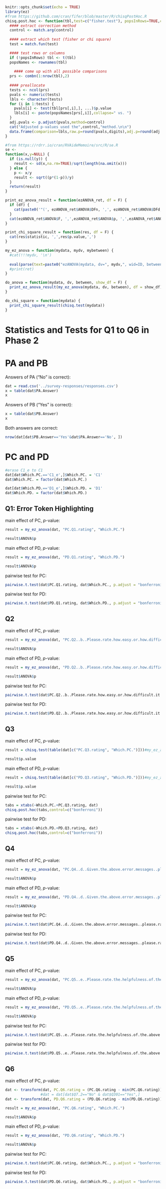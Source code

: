 ```r
knitr::opts_chunk$set(echo = TRUE)
library(ez)
#from https://github.com/cran/fifer/blob/master/R/chisqPostHoc.R
chisq.post.hoc <- function(tbl,test=c("fisher.test"), popsInRows=TRUE,control=c("fdr","BH","BY","bonferroni","holm","hochberg","hommel"),digits=4, ...) {
  #### extract correction method
  control <- match.arg(control)
  
  #### extract which test (fisher or chi square) 
  test = match.fun(test)

  #### test rows or columns
  if (!popsInRows) tbl <- t(tbl)
  popsNames <- rownames(tbl)
  
    #### come up with all possible comparisons
  prs <- combn(1:nrow(tbl),2)
  
  #### preallocate  
  tests <- ncol(prs)
  pvals <- numeric(tests)
  lbls <- character(tests)
  for (i in 1:tests) {
    pvals[i] <- test(tbl[prs[,i],], ...)$p.value
    lbls[i] <- paste(popsNames[prs[,i]],collapse=" vs. ")
  }
  adj.pvals <- p.adjust(pvals,method=control)
  cat("Adjusted p-values used the",control,"method.\n\n")
  data.frame(comparison=lbls,raw.p=round(pvals,digits),adj.p=round(adj.pvals,digits))
}

#from https://rdrr.io/cran/RVAideMemoire/src/R/se.R
se <-
function(x,y=NULL) {
  if (is.null(y)) {
    result <- sd(x,na.rm=TRUE)/sqrt(length(na.omit(x)))
  } else {
    p <- x/y
    result <- sqrt((p*(1-p))/y)
  }
  return(result)
}

print_ez_anova_result = function(ezANOVA_ret, df = F) {
  if (df) {
    cat(paste0('"(', ezANOVA_ret$ANOVA$DFn, ',', ezANOVA_ret$ANOVA$DFd, ')",'))
  }
  cat(ezANOVA_ret$ANOVA$F, ',',ezANOVA_ret$ANOVA$p, ',',ezANOVA_ret$ANOVA$ges, ',')
}

print_chi_square_result = function(res, df = F) {
  cat(res$statistic, ',',res$p.value,',')
}

my_ez_anova = function(mydata, mydv, mybetween) {
  #cat(!!!mydv, '\n')
  
  eval(parse(text=paste0("ezANOVA(mydata, dv=", mydv,", wid=ID, between=", mybetween, ", detailed=T)")))
  #print(ret)
}

do_anova = function(mydata, dv, between, show_df = F) {
  print_ez_anova_result(my_ez_anova(mydata, dv, between), df = show_df)
}

do_chi_square = function(mydata) {
  print_chi_square_result(chisq.test(mydata))
}

```


Statistics and Tests for Q1 to Q6 in Phase 2
======

# PA and PB

Answers of PA ("No" is correct):
```r
dat = read.csv('../survey-responses/responses.csv')
x = table(dat$PA.Answer)
x
```
Answers of PB ("Yes" is correct):
```r
x = table(dat$PB.Answer)
x
```

Both answers are correct:
```r
nrow(dat[dat$PB.Answer=='Yes'&dat$PA.Answer=='No', ])
```
# PC and PD

```r
#erase C1_e to C1
dat[dat$Which.PC.=='C1_e',]$Which.PC. = 'C1'
dat$Which.PC. = factor(dat$Which.PC.)

dat[dat$Which.PD.=='D1_e',]$Which.PD. = 'D1'
dat$Which.PD. = factor(dat$Which.PD.)
```

## Q1: Error Token Highlighting
main effect of PC, $p$-value:
```r
result = my_ez_anova(dat, "PC.Q1.rating", "Which.PC.")
```
```r
result$ANOVA$p
```
main effect of PD, $p$-value:
```r
result = my_ez_anova(dat, "PD.Q1.rating", "Which.PD.")
```
```r
result$ANOVA$p
```
pairwise test for PC:
```r
pairwise.t.test(dat$PC.Q1.rating, dat$Which.PC., p.adjust = "bonferroni", pooled.sd=T)
```

pairwise test for PD:
```r
pairwise.t.test(dat$PD.Q1.rating, dat$Which.PD., p.adjust = "bonferroni", pooled.sd=T)
```

## Q2
main effect of PC, $p$-value:
```r
result = my_ez_anova(dat, "PC.Q2..b..Please.rate.how.easy.or.how.difficult.it.is.to.figure.out.the.error.of.the.above.program.on.a.scale.from.1.to.10....1...means...very.easy....and...10...means...very.difficult....", "Which.PC.")
```
```r
result$ANOVA$p
```
main effect of PD, $p$-value:
```r
result = my_ez_anova(dat, "PD.Q2..b..Please.rate.how.easy.or.how.difficult.it.is.to.figure.out.the.error.of.the.above.program.on.a.scale.from.1.to.10....1...means...very.easy....and...10...means...very.difficult....", "Which.PD.")
```
```r
result$ANOVA$p
```
pairwise test for PC:
```r
pairwise.t.test(dat$PC.Q2..b..Please.rate.how.easy.or.how.difficult.it.is.to.figure.out.the.error.of.the.above.program.on.a.scale.from.1.to.10....1...means...very.easy....and...10...means...very.difficult...., dat$Which.PC., p.adjust = "bonferroni", pooled.sd=T)
```

pairwise test for PD:
```r
pairwise.t.test(dat$PD.Q2..b..Please.rate.how.easy.or.how.difficult.it.is.to.figure.out.the.error.of.the.above.program.on.a.scale.from.1.to.10....1...means...very.easy....and...10...means...very.difficult...., dat$Which.PD., p.adjust = "bonferroni", pooled.sd=T)
```

## Q3
main effect of PC, $p$-value:
```r
result = chisq.test(table(dat[c("PC.Q3.rating", "Which.PC.")]))#my_ez_anova(dat, "PC.Q3.rating")
```
```r
result$p.value
```
main effect of PD, $p$-value:
```r
result = chisq.test(table(dat[c("PD.Q3.rating", "Which.PD.")]))#my_ez_anova(dat, "PC.Q3.rating")
```
```r
result$p.value
```
pairwise test for PC:
```r
tabs = xtabs(~Which.PC.+PC.Q3.rating, dat)
chisq.post.hoc(tabs,control=c("bonferroni"))
```

pairwise test for PD:
```r
tabs = xtabs(~Which.PD.+PD.Q3.rating, dat)
chisq.post.hoc(tabs,control=c("bonferroni"))
```

## Q4
main effect of PC, $p$-value:
```r
result = my_ez_anova(dat, "PC.Q4..d..Given.the.above.error.messages..please.rate.how.easy.or.how.difficult.it.is.to.figure.out.the.error.of.the.above.program.on.a.scale.from.1.to.10..", "Which.PC.")
```
```r
result$ANOVA$p
```
main effect of PD, $p$-value:
```r
result = my_ez_anova(dat, "PD.Q4..d..Given.the.above.error.messages..please.rate.how.easy.or.how.difficult.it.is.to.figure.out.the.error.of.the.above.program.on.a.scale.from.1.to.10..", "Which.PD.")
```
```r
result$ANOVA$p
```
pairwise test for PC:
```r
pairwise.t.test(dat$PC.Q4..d..Given.the.above.error.messages..please.rate.how.easy.or.how.difficult.it.is.to.figure.out.the.error.of.the.above.program.on.a.scale.from.1.to.10.., dat$Which.PC., p.adjust = "bonferroni", pooled.sd=T)
```

pairwise test for PD:
```r
pairwise.t.test(dat$PD.Q4..d..Given.the.above.error.messages..please.rate.how.easy.or.how.difficult.it.is.to.figure.out.the.error.of.the.above.program.on.a.scale.from.1.to.10.., dat$Which.PD., p.adjust = "bonferroni", pooled.sd=T)
```

## Q5
main effect of PC, $p$-value:
```r
result = my_ez_anova(dat, "PC.Q5..e..Please.rate.the.helpfulness.of.the.above.error.messages.to.your.understanding.of.the.error.on.a.scale.from.1.to.10..", "Which.PC.")
```
```r
result$ANOVA$p
```
main effect of PD, $p$-value:
```r
result = my_ez_anova(dat, "PD.Q5..e..Please.rate.the.helpfulness.of.the.above.error.messages.to.your.understanding.of.the.error.on.a.scale.from.1.to.10..", "Which.PD.")
```
```r
result$ANOVA$p
```
pairwise test for PC:
```r
pairwise.t.test(dat$PC.Q5..e..Please.rate.the.helpfulness.of.the.above.error.messages.to.your.understanding.of.the.error.on.a.scale.from.1.to.10.., dat$Which.PC., p.adjust = "bonferroni", pooled.sd=T)
```

pairwise test for PD:
```r
pairwise.t.test(dat$PD.Q5..e..Please.rate.the.helpfulness.of.the.above.error.messages.to.your.understanding.of.the.error.on.a.scale.from.1.to.10.., dat$Which.PD., p.adjust = "bonferroni", pooled.sd=T)
```

## Q6
main effect of PC, $p$-value:
```r
dat <- transform(dat, PC.Q6.rating = (PC.Q6.rating - min(PC.Q6.rating)) / (max(PC.Q6.rating) - min(PC.Q6.rating)))
                #dat = dat[dat$Q7.2=="No" & dat$Q301=="Yes",]
dat <- transform(dat, PD.Q6.rating = (PD.Q6.rating - min(PD.Q6.rating)) / (max(PD.Q6.rating) - min(PD.Q6.rating)))

result = my_ez_anova(dat, "PC.Q6.rating", "Which.PC.")
```
```r
result$ANOVA$p
```
main effect of PD, $p$-value:
```r
result = my_ez_anova(dat, "PD.Q6.rating", "Which.PD.")
```
```r
result$ANOVA$p
```
pairwise test for PC:
```r
pairwise.t.test(dat$PC.Q6.rating, dat$Which.PC., p.adjust = "bonferroni", pooled.sd=T)
```

pairwise test for PD:
```r
pairwise.t.test(dat$PD.Q6.rating, dat$Which.PD., p.adjust = "bonferroni", pooled.sd=T)
```
